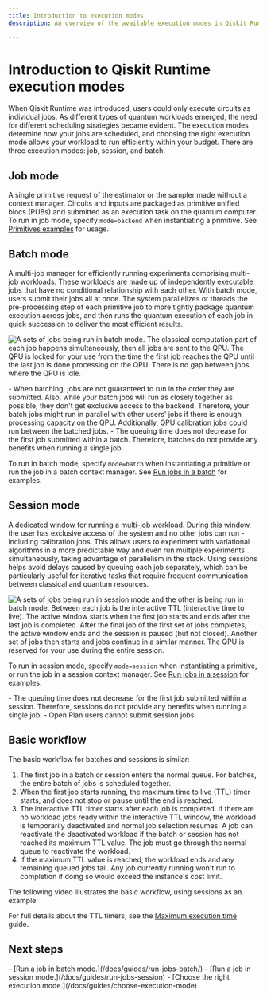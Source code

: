 ```yaml
---
title: Introduction to execution modes
description: An overview of the available execution modes in Qiskit Runtime, including sessions, batch, and single jobs.

---
```

# Introduction to Qiskit Runtime execution modes

When Qiskit Runtime was introduced, users could only execute circuits as individual jobs. As different types of quantum workloads emerged, the need for different scheduling strategies became evident. The execution modes determine how your jobs are scheduled, and choosing the right execution mode allows your workload to run efficiently within your budget. There are three execution modes: job, session, and batch.

## Job mode

A single primitive request of the estimator or the sampler made without a context manager. Circuits and inputs are packaged as primitive unified blocs (PUBs) and submitted as an execution task on the quantum computer. To run in job mode, specify `mode=backend` when instantiating a primitive. See [Primitives examples](/docs/guides/primitives-examples) for usage.

<span id="batch-mode"></span>
## Batch mode

A multi-job manager for efficiently running experiments comprising multi-job workloads. These workloads are made up of independently executable jobs that have no conditional relationship with each other. With batch mode, users submit their jobs all at once. The system parallelizes or threads the pre-processing step of each primitive job to more tightly package quantum execution across jobs, and then runs the quantum execution of each job in quick succession to deliver the most efficient results.


![A sets of jobs being run in batch mode.  The classical computation part of each job happens simultaneously, then all jobs are sent to the QPU.  The QPU is locked for your use from the time the first job reaches the QPU until the last job is done processing on the QPU.  There is no gap between jobs where the QPU is idle.](/docs/images/guides/execution-modes/batch.svg 'How a batch works')

<Admonition type="note" title="Notes">
    - When batching, jobs are not guaranteed to run in the order they are submitted. Also, while your batch jobs will run as closely together as possible, they don't get exclusive access to the backend. Therefore, your batch jobs might run in parallel with other users' jobs if there is enough processing capacity on the QPU. Additionally, QPU calibration jobs could run between the batched jobs.
    - The queuing time does not decrease for the first job submitted within a batch. Therefore, batches do not provide any benefits when running a single job.
</Admonition>

To run in batch mode, specify `mode=batch` when instantiating a primitive or run the job in a batch context manager. See [Run jobs in a batch](/docs/guides/run-jobs-batch) for examples.

<span id="session-mode"></span>
## Session mode

A dedicated window for running a multi-job workload.  During this window, the user has exclusive access of the system and no other jobs can run - including calibration jobs. This allows users to experiment with variational algorithms in a more predictable way and even run multiple experiments simultaneously, taking advantage of parallelism in the stack. Using sessions helps avoid delays caused by queuing each job separately, which can be particularly useful for iterative tasks that require frequent communication between classical and quantum resources.

![A sets of jobs being run in session mode and the other is being run in batch mode.  Between each job is the interactive TTL (interactive time to live).  The active window starts when the first job starts and ends after the last job is completed. After the final job of the first set of jobs completes, the active window ends and the session is paused (but not closed).  Another set of jobs then starts and jobs continue in a similar manner. The QPU is reserved for your use during the entire session.](/docs/images/guides/execution-modes/session.svg 'How a session works')


To run in session mode, specify `mode=session` when instantiating a primitive, or run the job in a session context manager. See [Run jobs in a session](/docs/guides/run-jobs-session) for examples.

<Admonition type="note" title="Notes">
- The queuing time does not decrease for the first job submitted within a session. Therefore, sessions do not provide any benefits when running a single job.
- Open Plan users cannot submit session jobs.
</Admonition>

## Basic workflow

The basic workflow for batches and sessions is similar:

1. The first job in a batch or session enters the normal queue. For batches, the entire batch of jobs is scheduled together.
2. When the first job starts running, the maximum time to live (TTL) timer starts, and does not stop or pause until the end is reached.
3. The interactive TTL timer starts after each job is completed.  If there are no workload jobs ready within the interactive TTL window, the workload is temporarily deactivated and normal job selection resumes. A job can reactivate the deactivated workload if the batch or session has not reached its maximum TTL value.
   <Admonition type="note">
   The job must go through the normal queue to reactivate the workload.
   </Admonition>
4. If the maximum TTL value is reached, the workload ends and any remaining queued jobs fail. Any job currently running won't run to completion if doing so would exceed the instance's cost limit.


The following video illustrates the basic workflow, using sessions as an example:

<IBMVideo id="134371940" title="A user starts a session job and becomes the priority user.  They submit jobs to the QPU while other users wait. After the prioritized user's session finishes, the next person's jobs can begin processing."/>

For full details about the TTL timers, see the [Maximum execution time](/docs/guides/max-execution-time) guide.

## Next steps

<Admonition type="tip" title="Recommendations">
    - [Run a job in batch mode.](/docs/guides/run-jobs-batch/)
    - [Run a job in session mode.](/docs/guides/run-jobs-session)
    - [Choose the right execution mode.](/docs/guides/choose-execution-mode)
</Admonition>
